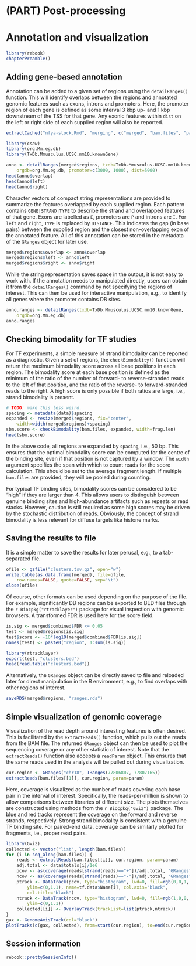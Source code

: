 # (PART) Post-processing {-}

# Annotation and visualization

```r
library(rebook)
chapterPreamble()
```

## Adding gene-based annotation {#sec:detail-ranges}

Annotation can be added to a given set of regions using the `detailRanges()` function. 
This will identify overlaps between the regions and annotated genomic features such as exons, introns and promoters. 
Here, the promoter region of each gene is defined as some interval 3 kbp up- and 1 kbp downstream of the TSS for that gene. 
Any exonic features within `dist` on the left or right side of each supplied region will also be reported.

```r
extractCached("nfya-stock.Rmd", "merging", c("merged", "bam.files", "param", "frag.len", "data", "tf.data"))
```

```r
library(csaw)
library(org.Mm.eg.db)
library(TxDb.Mmusculus.UCSC.mm10.knownGene)

anno <- detailRanges(merged$regions, txdb=TxDb.Mmusculus.UCSC.mm10.knownGene,
    orgdb=org.Mm.eg.db, promoter=c(3000, 1000), dist=5000)
head(anno$overlap)
head(anno$left)
head(anno$right)
```

Character vectors of compact string representations are provided to summarize the features overlapped by each supplied region. 
Each pattern contains `GENE|STRAND|TYPE` to describe the strand and overlapped features of that gene. 
Exons are labelled as `E`, promoters are `P` and introns are `I`. 
For `left` and `right`, `TYPE` is replaced by `DISTANCE`.
This indicates the gap (in base pairs) between the supplied region and the closest non-overlapping exon of the annotated feature.
All of this annotation can be stored in the metadata of the `GRanges` object for later use.

```r
merged$regions$overlap <- anno$overlap
merged$regions$left <- anno$left
merged$regions$right <- anno$right
```

While the string representation saves space in the output, it is not easy to work with.
If the annotation needs to manipulated directly, users can obtain it from the `detailRanges()` command by not specifying the regions of interest. 
This can then be used for interactive manipulation, e.g., to identify all genes where the promoter contains DB sites.

```r
anno.ranges <- detailRanges(txdb=TxDb.Mmusculus.UCSC.mm10.knownGene, 
    orgdb=org.Mm.eg.db)
anno.ranges
```

## Checking bimodality for TF studies

For TF experiments, a simple measure of strand bimodality can be reported as a diagnostic.
Given a set of regions, the `checkBimodality()` function will return the maximum bimodality score across all base positions in each region.
The bimodality score at each base position is defined as the minimum of the ratio of the number of forward- to reverse-stranded reads to the left of that position, and the ratio of the reverse- to forward-stranded reads to the right.
A high score is only possible if both ratios are large, i.e., strand bimodality is present.

```r
# TODO: make this less weird.
spacing <- metadata(data)$spacing
expanded <- resize(merged$regions, fix="center", 
    width=width(merged$regions)+spacing)
sbm.score <- checkBimodality(bam.files, expanded, width=frag.len)
head(sbm.score)
```

In the above code, all regions are expanded by `spacing`, i.e., 50 bp.
This ensures that the optimal bimodality score can be computed for the centre of the binding site, even if that position is not captured by a window.
The `width` argument specifies the span with which to count reads for the score calculation.
This should be set to the average fragment length.
If multiple `bam.files` are provided, they will be pooled during counting.

For typical TF binding sites, bimodality scores can be considered to be "high" if they are larger than 4.
This allows users to distinguish between genuine binding sites and high-abundance artifacts such as repeats or read stacks.
However, caution is still required as some high scores may be driven by the stochastic distribution of reads.
Obviously, the concept of strand bimodality is less relevant for diffuse targets like histone marks.

## Saving the results to file

It is a simple matter to save the results for later perusal, e.g., to a tab-separated file.

```r
ofile <- gzfile("clusters.tsv.gz", open="w")
write.table(as.data.frame(merged), file=ofile, 
    row.names=FALSE, quote=FALSE, sep="\t")
close(ofile)
```

Of course, other formats can be used depending on the purpose of the file. 
For example, significantly DB regions can be exported to BED files through the `r Biocpkg("rtracklayer")` package for visual inspection with genomic browsers.
A transformed FDR is used here for the score field.

```r
is.sig <- merged$combined$FDR <= 0.05
test <- merged$regions[is.sig]
test$score <- -10*log10(merged$combined$FDR[is.sig])
names(test) <- paste0("region", 1:sum(is.sig))

library(rtracklayer)
export(test, "clusters.bed")
head(read.table("clusters.bed"))
```

Alternatively, the `GRanges` object can be directly saved to file and reloaded later for direct manipulation in the R environment, e.g., to find overlaps with other regions of interest.

```r
saveRDS(merged$regions, "ranges.rds")
```

## Simple visualization of genomic coverage

Visualization of the read depth around interesting features is often desired.
This is facilitated by the `extractReads()` function, which pulls out the reads from the BAM file.
The returned `GRanges` object can then be used to plot the sequencing coverage or any other statistic of interest.
Note that the `extractReads()` function also accepts a `readParam` object.
This ensures that the same reads used in the analysis will be pulled out during visualization.

```r
cur.region <- GRanges("chr18", IRanges(77806807, 77807165))
extractReads(bam.files[[1]], cur.region, param=param)
```

Here, coverage is visualized as the number of reads covering each base pair in the interval of interest.
Specifically, the reads-per-million is shown to allow comparisons between libraries of different size.
The plots themselves are constructed using methods from the `r Biocpkg("Gviz")` package.
The blue and red tracks represent the coverage on the forward and reverse strands, respectively. 
Strong strand bimodality is consistent with a genuine TF binding site.
For paired-end data, coverage can be similarly plotted for fragments, i.e., proper read pairs.

```r
library(Gviz)
collected <- vector("list", length(bam.files))
for (i in seq_along(bam.files)) { 
    reads <- extractReads(bam.files[[i]], cur.region, param=param)
    adj.total <- data$totals[i]/1e6
    pcov <- as(coverage(reads[strand(reads)=="+"])/adj.total, "GRanges")
    ncov <- as(coverage(reads[strand(reads)=="-"])/adj.total, "GRanges")
    ptrack <- DataTrack(pcov, type="histogram", lwd=0, fill=rgb(0,0,1,.4), 
        ylim=c(0,1.1), name=tf.data$Name[i], col.axis="black", 
        col.title="black")
    ntrack <- DataTrack(ncov, type="histogram", lwd=0, fill=rgb(1,0,0,.4), 
        ylim=c(0,1.1))
    collected[[i]] <- OverlayTrack(trackList=list(ptrack,ntrack))
}
gax <- GenomeAxisTrack(col="black")
plotTracks(c(gax, collected), from=start(cur.region), to=end(cur.region))
```

## Session information {-}

```r
rebook::prettySessionInfo()
```
